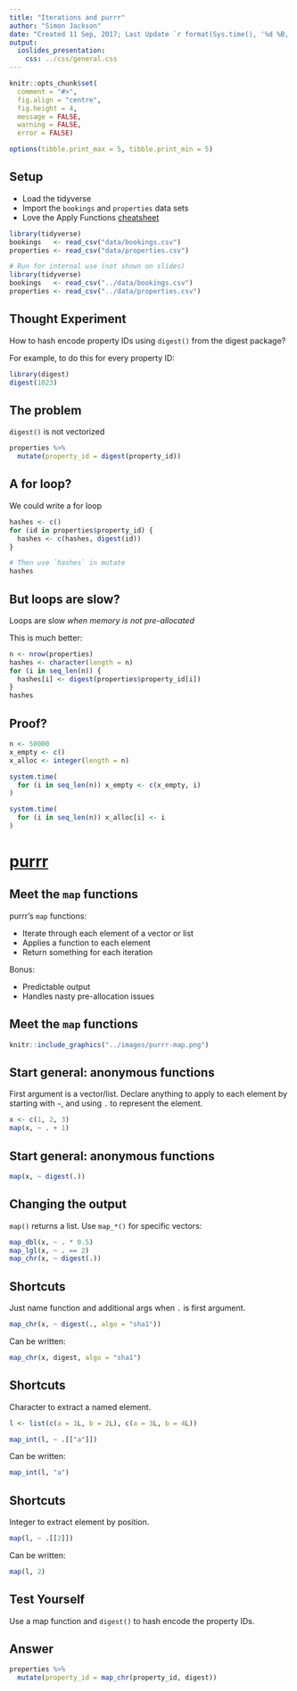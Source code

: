 ```yaml
---
title: "Iterations and purrr"
author: "Simon Jackson"
date: "Created 11 Sep, 2017; Last Update `r format(Sys.time(), '%d %B, %Y')`"
output:
  ioslides_presentation:
    css: ../css/general.css
---
```


```r
knitr::opts_chunk$set(
  comment = "#>",
  fig.align = "centre",
  fig.height = 4,
  message = FALSE,
  warning = FALSE,
  error = FALSE)

options(tibble.print_max = 5, tibble.print_min = 5)
```

## Setup

- Load the tidyverse
- Import the `bookings` and `properties` data sets
- Love the Apply Functions [cheatsheet](https://www.rstudio.com/resources/cheatsheets/)

```r
library(tidyverse)
bookings   <- read_csv("data/bookings.csv")
properties <- read_csv("data/properties.csv")
```
```r
# Run for internal use (not shown on slides)
library(tidyverse)
bookings   <- read_csv("../data/bookings.csv")
properties <- read_csv("../data/properties.csv")
```

## Thought Experiment

How to hash encode property IDs using `digest()` from the digest package?

For example, to do this for every property ID:

```r
library(digest)
digest(1023)
```

## The problem

`digest()` is not vectorized

```r
properties %>% 
  mutate(property_id = digest(property_id))
```

## A for loop?

We could write a for loop

```r
hashes <- c()
for (id in properties$property_id) {
  hashes <- c(hashes, digest(id))
}

# Then use `hashes` in mutate
hashes
```

## But loops are slow?

Loops are slow *when memory is not pre-allocated*

This is much better:

```r
n <- nrow(properties)
hashes <- character(length = n)
for (i in seq_len(n)) {
  hashes[i] <- digest(properties$property_id[i])
}
hashes
```

## Proof?

```r
n <- 50000
x_empty <- c()
x_alloc <- integer(length = n)
```
```r
system.time(
  for (i in seq_len(n)) x_empty <- c(x_empty, i)
)

system.time(
  for (i in seq_len(n)) x_alloc[i] <- i
)
```

# [purrr](http://purrr.tidyverse.org/)

## Meet the `map` functions

purrr's `map` functions:

- Iterate through each element of a vector or list
- Applies a function to each element
- Return something for each iteration

Bonus:

- Predictable output
- Handles nasty pre-allocation issues

## Meet the `map` functions

```r
knitr::include_graphics("../images/purrr-map.png")
```

## Start general: anonymous functions

First argument is a vector/list. Declare anything to apply to each element by starting with `~`, and using `.` to represent the element.

```r
x <- c(1, 2, 3)
map(x, ~ . + 1)
```

## Start general: anonymous functions

```r
map(x, ~ digest(.))
```

## Changing the output

`map()` returns a list. Use `map_*()` for specific vectors:

```r
map_dbl(x, ~ . * 0.5)
map_lgl(x, ~ . == 2)
map_chr(x, ~ digest(.))
```

## Shortcuts

Just name function and additional args when `.` is first argument.

```r
map_chr(x, ~ digest(., algo = "sha1"))
```

Can be written:

```r
map_chr(x, digest, algo = "sha1")
```

## Shortcuts

Character to extract a named element.

```r
l <- list(c(a = 1L, b = 2L), c(a = 3L, b = 4L))
```
```r
map_int(l, ~ .[["a"]])
```

Can be written:

```r
map_int(l, "a")
```

## Shortcuts

Integer to extract element by position.

```r
map(l, ~ .[[2]])
```

Can be written:

```r
map(l, 2)
```

## Test Yourself

Use a map function and `digest()` to hash encode the property IDs.

## Answer

```r
properties %>% 
  mutate(property_id = map_chr(property_id, digest))
```
